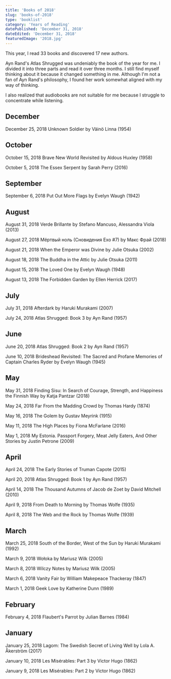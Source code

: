 ```yaml
---
title: 'Books of 2018'
slug: 'books-of-2018'
type: 'booklist'
category: 'Years of Reading'
datePublished: 'December 31, 2018'
dateEdited: 'December 31, 2018'
featuredImage: '2018.jpg'
---
```


This year, I read 33 books and discovered 17 new authors.

Ayn Rand's Atlas Shrugged was undeniably the book of the year for me. I divided
it into three parts and read it over three months. I still find myself thinking
about it because it changed something in me. Although I'm not a fan of Ayn
Rand's philosophy, I found her work somewhat aligned with my way of thinking.

I also realized that audiobooks are not suitable for me because I struggle to
concentrate while listening.

## December

December 25, 2018 Unknown Soldier by Väinö Linna (1954)

## October

October 15, 2018 Brave New World Revisited by Aldous Huxley (1958)

October 5, 2018 The Essex Serpent by Sarah Perry (2016)

## September

September 6, 2018 Put Out More Flags by Evelyn Waugh (1942)

## August

August 31, 2018 Verde Brillante by Stefano Mancuso, Alessandra Viola (2013)

August 27, 2018 Мёртвый ноль (Сновидения Ехо #7) by Макс Фрай (2018)

August 21, 2018 When the Emperor was Divine by Julie Otsuka (2002)

August 18, 2018 The Buddha in the Attic by Julie Otsuka (2011)

August 15, 2018 The Loved One by Evelyn Waugh (1948)

August 13, 2018 The Forbidden Garden by Ellen Herrick (2017)

## July

July 31, 2018 Afterdark by Haruki Murakami (2007)

July 24, 2018 Atlas Shrugged: Book 3 by Ayn Rand (1957)

## June

June 20, 2018 Atlas Shrugged: Book 2 by Ayn Rand (1957)

June 10, 2018 Brideshead Revisited: The Sacred and Profane Memories of Captain
Charles Ryder by Evelyn Waugh (1945)

## May

May 31, 2018 Finding Sisu: In Search of Courage, Strength, and Happiness the
Finnish Way by Katja Pantzar (2018)

May 24, 2018 Far From the Madding Crowd by Thomas Hardy (1874)

May 16, 2018 The Golem by Gustav Meyrink (1915)

May 11, 2018 The High Places by Fiona McFarlane (2016)

May 1, 2018 My Estonia. Passport Forgery, Meat Jelly Eaters, And Other Stories
by Justin Petrone (2009)

## April

April 24, 2018 The Early Stories of Truman Capote (2015)

April 20, 2018 Atlas Shrugged: Book 1 by Ayn Rand (1957)

April 14, 2018 The Thousand Autumns of Jacob de Zoet by David Mitchell (2010)

April 9, 2018 From Death to Morning by Thomas Wolfe (1935)

April 8, 2018 The Web and the Rock by Thomas Wolfe (1939)

## March

March 25, 2018 South of the Border, West of the Sun by Haruki Murakami (1992)

March 9, 2018 Wołoka by Mariusz Wilk (2005)

March 8, 2018 Wilczy Notes by Mariusz Wilk (2005)

March 6, 2018 Vanity Fair by William Makepeace Thackeray (1847)

March 1, 2018 Geek Love by Katherine Dunn (1989)

## February

February 4, 2018 Flaubert's Parrot by Julian Barnes (1984)

## January

January 25, 2018 Lagom: The Swedish Secret of Living Well by Lola A. Åkerström
(2017)

January 10, 2018 Les Misérables: Part 3 by Victor Hugo (1862)

January 9, 2018 Les Misérables: Part 2 by Victor Hugo (1862)
